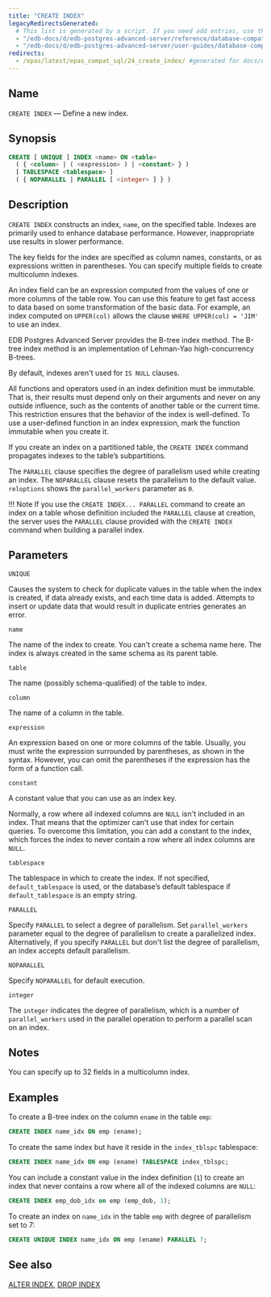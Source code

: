 ```yaml
---
title: "CREATE INDEX"
legacyRedirectsGenerated:
  # This list is generated by a script. If you need add entries, use the `legacyRedirects` key.
  - "/edb-docs/d/edb-postgres-advanced-server/reference/database-compatibility-for-oracle-developers-reference-guide/9.6/Database_Compatibility_for_Oracle_Developers_Reference_Guide.1.038.html"
  - "/edb-docs/d/edb-postgres-advanced-server/user-guides/database-compatibility-for-oracle-developers-guide/9.5/Database_Compatibility_for_Oracle_Developers_Guide.1.068.html"
redirects:
  - /epas/latest/epas_compat_sql/24_create_index/ #generated for docs/epas/reorg-role-use-case-mode
---
```


<div id="create_index" class="registered_link"></div>

## Name

`CREATE INDEX` &mdash; Define a new index.

## Synopsis

```sql
CREATE [ UNIQUE ] INDEX <name> ON <table>
  ( { <column> | ( <expression> ) | <constant> } )
  [ TABLESPACE <tablespace> ]
  ( { NOPARALLEL | PARALLEL [ <integer> ] } )
```

## Description

`CREATE INDEX` constructs an index, `name`, on the specified table. Indexes are primarily used to enhance database performance. However, inappropriate use results in slower performance.

The key fields for the index are specified as column names, constants, or as expressions written in parentheses. You can specify multiple fields to create multicolumn indexes.

An index field can be an expression computed from the values of one or more columns of the table row. You can use this feature to get fast access to data based on some transformation of the basic data. For example, an index computed on `UPPER(col)` allows the clause `WHERE UPPER(col) = 'JIM'` to use an index.

EDB Postgres Advanced Server provides the B-tree index method. The B-tree index method is an implementation of Lehman-Yao high-concurrency B-trees.

By default, indexes aren't used for `IS NULL` clauses.

All functions and operators used in an index definition must be immutable. That is, their results must depend only on their arguments and never on any outside influence, such as the contents of another table or the current time. This restriction ensures that the behavior of the index is well-defined. To use a user-defined function in an index expression, mark the function immutable when you create it.

If you create an index on a partitioned table, the `CREATE INDEX` command propagates indexes to the table’s subpartitions.

The `PARALLEL` clause specifies the degree of parallelism used while creating an index. The `NOPARALLEL` clause resets the parallelism to the default value. `reloptions` shows the `parallel_workers` parameter as `0`.

!!! Note
    If you use the `CREATE INDEX... PARALLEL` command to create an index on a table whose definition included the `PARALLEL` clause at creation, the server uses the `PARALLEL` clause provided with the `CREATE INDEX` command when building a parallel index.

## Parameters

`UNIQUE`

 Causes the system to check for duplicate values in the table when the index is created, if data already exists, and each time data is added. Attempts to insert or update data that would result in duplicate entries generates an error.

`name`

 The name of the index to create. You can't create a schema name here. The index is always created in the same schema as its parent table.

`table`

 The name (possibly schema-qualified) of the table to index.

`column`

 The name of a column in the table.

`expression`

 An expression based on one or more columns of the table. Usually, you must write the expression surrounded by parentheses, as shown in the syntax. However, you can omit the parentheses if the expression has the form of a function call.

`constant`

 A constant value that you can use as an index key.

 Normally, a row where all indexed columns are `NULL` isn't included in an index. That means that the optimizer can't use that index for certain queries. To overcome this limitation, you can add a constant to the index, which forces the index to never contain a row where all index columns are `NULL`.

`tablespace`

 The tablespace in which to create the index. If not specified, `default_tablespace` is used, or the database’s default tablespace if `default_tablespace` is an empty string.

`PARALLEL`

 Specify `PARALLEL` to select a degree of parallelism. Set `parallel_workers` parameter equal to the degree of parallelism to create a parallelized index. Alternatively, if you specify `PARALLEL` but don't list the degree of parallelism, an index accepts default parallelism.

`NOPARALLEL`

 Specify `NOPARALLEL` for default execution.

`integer`

 The `integer` indicates the degree of parallelism, which is a number of `parallel_workers` used in the parallel operation to perform a parallel scan on an index.

## Notes

You can specify up to 32 fields in a multicolumn index.

## Examples

To create a B-tree index on the column `ename` in the table `emp`:

```sql
CREATE INDEX name_idx ON emp (ename);
```

To create the same index but have it reside in the `index_tblspc` tablespace:

```sql
CREATE INDEX name_idx ON emp (ename) TABLESPACE index_tblspc;
```

You can include a constant value in the index definition (`1`) to create an index that never contains a row where all of the indexed columns are `NULL`:

```sql
CREATE INDEX emp_dob_idx on emp (emp_dob, 1);
```

To create an index on `name_idx` in the table `emp` with degree of parallelism set to 7:

```sql
CREATE UNIQUE INDEX name_idx ON emp (ename) PARALLEL 7;
```

## See also

[ALTER INDEX](03_alter_index), [DROP INDEX](48_drop_index)
